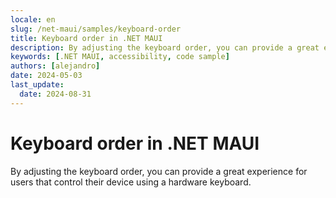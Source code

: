 ```yaml
---
locale: en
slug: /net-maui/samples/keyboard-order
title: Keyboard order in .NET MAUI
description: By adjusting the keyboard order, you can provide a great experience for users that control their device using a hardware keyboard.
keywords: [.NET MAUI, accessibility, code sample]
authors: [alejandro]
date: 2024-05-03
last_update:
  date: 2024-08-31
---
```


# Keyboard order in .NET MAUI

By adjusting the keyboard order, you can provide a great experience for users that control their device using a hardware keyboard.

<CodeSample id="keyboard-order" platform="net-maui" locale="en"/>
